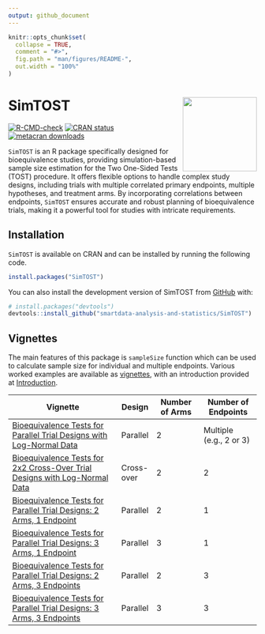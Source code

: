 ```yaml
---
output: github_document
---
```


<!-- README.md is generated from README.Rmd. Please edit that file -->

```r
knitr::opts_chunk$set(
  collapse = TRUE,
  comment = "#>",
  fig.path = "man/figures/README-",
  out.width = "100%"
)
```

# SimTOST <img src="man/figures/logo.png" align="right" width="150" alt="" />

<!-- badges: start -->
[![R-CMD-check](https://github.com/smartdata-analysis-and-statistics/SimTOST/actions/workflows/R-CMD-check.yml/badge.svg)](https://github.com/smartdata-analysis-and-statistics/SimTOST/actions/workflows/R-CMD-check.yml)
[![CRAN status](https://www.r-pkg.org/badges/version/SimTOST)](https://CRAN.R-project.org/package=SimTOST)
[![metacran downloads](https://cranlogs.r-pkg.org/badges/last-month/SimTOST)](https://cran.r-project.org/package=SimTOST)
<!-- badges: end -->

`SimTOST` is an R package specifically designed for bioequivalence studies, providing simulation-based sample size estimation for the Two One-Sided Tests (TOST) procedure. It offers flexible options to handle complex study designs, including trials with multiple correlated primary endpoints, multiple hypotheses, and treatment arms. By incorporating correlations between endpoints, `SimTOST` ensures accurate and robust planning of bioequivalence trials, making it a powerful tool for studies with intricate requirements.

## Installation

`SimTOST` is available on CRAN and can be installed by running the following code.

``` r
install.packages("SimTOST")
```

You can also install the development version of SimTOST from [GitHub](https://github.com/) with:

``` r
# install.packages("devtools")
devtools::install_github("smartdata-analysis-and-statistics/SimTOST")
```

## Vignettes

The main features of this package is `sampleSize` function which can be used to calculate sample size for individual and multiple endpoints. Various worked examples are available as [vignettes](https://smartdata-analysis-and-statistics.github.io/SimTOST/), with an introduction provided at [Introduction](https://smartdata-analysis-and-statistics.github.io/SimTOST/articles/intropkg.html).


| **Vignette**                                    | **Design**   | **Number of Arms** | **Number of Endpoints** |
|------------------------------------------------|--------------|---------------------|--------------------------|
| [Bioequivalence Tests for Parallel Trial Designs with Log-Normal Data](https://smartdata-analysis-and-statistics.github.io/SimTOST/articles/sampleSize_parallel.html) | Parallel    | 2                  | Multiple (e.g., 2 or 3)                 |
| [Bioequivalence Tests for 2x2 Cross-Over Trial Designs with Log-Normal Data](https://smartdata-analysis-and-statistics.github.io/SimTOST/articles/sampleSize_crossover.html) | Cross-over    | 2                  | 2                 |
| [Bioequivalence Tests for Parallel Trial Designs: 2 Arms, 1 Endpoint](https://smartdata-analysis-and-statistics.github.io/SimTOST/articles/sampleSize_parallel_2A1E.html) | Parallel    | 2                  | 1                        |
| [Bioequivalence Tests for Parallel Trial Designs: 3 Arms, 1 Endpoint](https://smartdata-analysis-and-statistics.github.io/SimTOST/articles/sampleSize_parallel_3A1E.html) | Parallel    | 3                  | 1                        |
| [Bioequivalence Tests for Parallel Trial Designs: 2 Arms, 3 Endpoints](https://smartdata-analysis-and-statistics.github.io/SimTOST/articles/sampleSize_parallel_2A3E.html)  | Parallel    | 2                  | 3 |
| [Bioequivalence Tests for Parallel Trial Designs: 3 Arms, 3 Endpoints](https://smartdata-analysis-and-statistics.github.io/SimTOST/articles/sampleSize_parallel_3A3E.html)  | Parallel    | 3                  | 3 |



